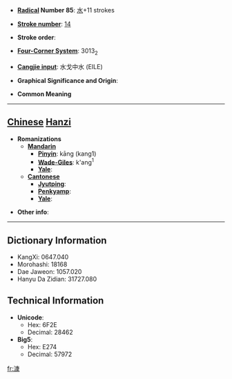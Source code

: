 * '''[[Wiktionary:Chinese radical index| Radical]] Number 85''': [[Wiktionary:Chinese radical index 水|水]]+11 strokes

* '''[[Wiktionary:Chinese total strokes index|Stroke number]]''': [[Wiktionary:Chinese total strokes index 14|14]]

* '''Stroke order''': 

* '''[[Wiktionary:Chinese four corner index|Four-Corner System]]''': 3013<sub>2</sub>

* '''[[Wiktionary:Chinese Cangjie index|Cangjie input]]''': 水戈中水 (EILE)

* '''Graphical Significance and Origin''': 

* '''Common Meaning'''

----

== [[Chinese]] [[Hanzi]] ==

* '''Romanizations'''
** '''[[Mandarin]]'''
*** '''[[Pinyin]]''': kāng (kang1)
*** '''[[Wade-Giles]]''': k'ang<sup>1</sup>
*** '''[[Yale]]''': 
** '''[[Cantonese]]'''
*** '''[[Jyutping]]''':
*** '''[[Penkyamp]]''': 
*** '''[[Yale]]''': 

* '''Other info''': 

----

== Dictionary Information ==

* KangXi: 0647.040
* Morohashi: 18168
* Dae Jaweon: 1057.020
* Hanyu Da Zidian: 31727.080

== Technical Information ==

* '''Unicode''':
** Hex: 6F2E
** Decimal: 28462
* '''Big5''':
** Hex: E274
** Decimal: 57972

[[fr:漮]]